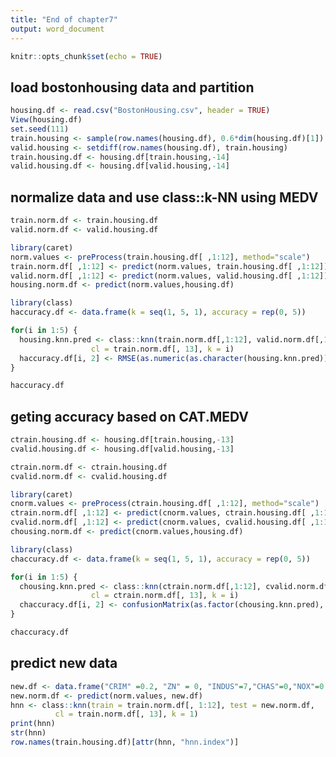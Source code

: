 ---
title: "End of chapter7"
output: word_document
---

```{r setup, include=FALSE}
knitr::opts_chunk$set(echo = TRUE)
```

## load bostonhousing data and partition
```{r }
housing.df <- read.csv("BostonHousing.csv", header = TRUE)
View(housing.df)
set.seed(111)
train.housing <- sample(row.names(housing.df), 0.6*dim(housing.df)[1])  
valid.housing <- setdiff(row.names(housing.df), train.housing)  
train.housing.df <- housing.df[train.housing,-14]
valid.housing.df <- housing.df[valid.housing,-14]
```

## normalize data and use class::k-NN using MEDV
```{r }
train.norm.df <- train.housing.df
valid.norm.df <- valid.housing.df

library(caret)
norm.values <- preProcess(train.housing.df[ ,1:12], method="scale")
train.norm.df[ ,1:12] <- predict(norm.values, train.housing.df[ ,1:12])
valid.norm.df[ ,1:12] <- predict(norm.values, valid.housing.df[ ,1:12])
housing.norm.df <- predict(norm.values,housing.df)

library(class)
haccuracy.df <- data.frame(k = seq(1, 5, 1), accuracy = rep(0, 5))

for(i in 1:5) {
  housing.knn.pred <- class::knn(train.norm.df[,1:12], valid.norm.df[,1:12], 
                  cl = train.norm.df[, 13], k = i)
  haccuracy.df[i, 2] <- RMSE(as.numeric(as.character(housing.knn.pred)), valid.norm.df[, 13])
}

haccuracy.df
```

## geting accuracy based on CAT.MEDV
```{r}
ctrain.housing.df <- housing.df[train.housing,-13]
cvalid.housing.df <- housing.df[valid.housing,-13]

ctrain.norm.df <- ctrain.housing.df
cvalid.norm.df <- cvalid.housing.df

library(caret)
cnorm.values <- preProcess(ctrain.housing.df[ ,1:12], method="scale")
ctrain.norm.df[ ,1:12] <- predict(cnorm.values, ctrain.housing.df[ ,1:12])
cvalid.norm.df[ ,1:12] <- predict(cnorm.values, cvalid.housing.df[ ,1:12])
chousing.norm.df <- predict(cnorm.values,housing.df)

library(class)
chaccuracy.df <- data.frame(k = seq(1, 5, 1), accuracy = rep(0, 5))

for(i in 1:5) {
  chousing.knn.pred <- class::knn(ctrain.norm.df[,1:12], cvalid.norm.df[,1:12], 
                  cl = ctrain.norm.df[, 13], k = i)
  chaccuracy.df[i, 2] <- confusionMatrix(as.factor(chousing.knn.pred), as.factor(cvalid.norm.df[, 13]))$overall[1]
}

chaccuracy.df
```


## predict new data
```{r}
new.df <- data.frame("CRIM" =0.2, "ZN" = 0, "INDUS"=7,"CHAS"=0,"NOX"=0.538,"RM"=6,"AGE"=62,"DIS"=4.7,"RAD"=4,"TAX"=307,"PTRATIO"=21,"LSTAT"=10)
new.norm.df <- predict(norm.values, new.df)
hnn <- class::knn(train = train.norm.df[, 1:12], test = new.norm.df, 
          cl = train.norm.df[, 13], k = 1)
print(hnn)
str(hnn)
row.names(train.housing.df)[attr(hnn, "hnn.index")]
```

##
